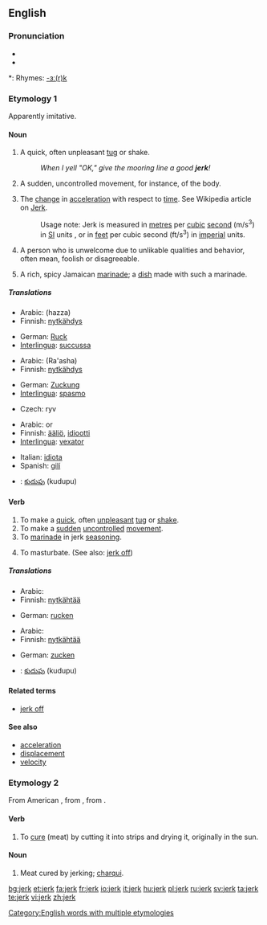 ==English==

===Pronunciation===
* {{IPA|/ʤɜ:k/}}
* {{audio|en-us-jerk.ogg|Audio (US)}}

*: Rhymes: [[Rhymes:English:-ɜː(r)k|-ɜː(r)k]]

===Etymology 1===
Apparently imitative.

====Noun====
{{en-noun}}

# A quick, often unpleasant [[tug]] or shake.
#: ''When I yell "OK," give the mooring line a good '''jerk'''!''
# A sudden, uncontrolled movement, for instance, of the body.
# {{rfv-sense}} {{physics}} The [[change]] in [[acceleration]] with respect to [[time]]. See Wikipedia article on [[w:Jerk|Jerk]]. 
#: Usage note: Jerk is measured in [[metre]]s per [[cubic]] [[second]] (m/s<sup>3</sup>) in [[SI]] units , or in [[feet]] per cubic second (ft/s<sup>3</sup>) in [[imperial]] units.
# {{US|slang|pejorative}} A person who is unwelcome due to unlikable qualities and behavior, often mean, foolish or disagreeable.
# A rich, spicy Jamaican [[marinade]]; a [[dish]] made with such a marinade.

=====Translations=====
{{trans-top|A quick, often unpleasant tug or shake}}
* Arabic: {{Arab|[[هزة]]}} (hazza)
* Finnish: [[nytkähdys]]
{{trans-mid}}
* German: [[Ruck]] {{m}}
* [[Interlingua]]: [[succussa]]
{{trans-bottom}}

{{trans-top|A sudden, uncontrolled movement, for instance, of the body}}
* Arabic: {{Arab|[[رعشة]]}} (Ra'asha)
* Finnish: [[nytkähdys]]
{{trans-mid}}
* German: [[Zuckung]] {{f}}
* [[Interlingua]]: [[spasmo]]
{{trans-bottom}}

{{trans-top|the change in acceleration with respect to time}}
* Czech: ryv
{{trans-mid}}
{{trans-bottom}}

{{trans-top|A person, usually male, who is unwelcome due to unlikable qualities and behavior}}
* Arabic: {{Arab|[[أحمق]]}} or {{Arab|[[مغفل]]}}
* Finnish: [[ääliö]], [[idiootti]]
* [[Interlingua]]: [[vexator]]
{{trans-mid}}
* Italian: [[idiota]]
* Spanish: [[gilí]] {{m|f}}
{{trans-bottom}}

{{trans-top|A rich, spicy Jamaican marinade; a dish made with such a marinade}}
{{trans-mid}}
{{trans-bottom}}

{{checktrans-top}}
* {{ttbc|Telugu}}: [[కుదుపు]] (kudupu)
{{checktrans-mid}}
{{checktrans-bottom}}

====Verb====
{{en-verb}}

# To make a [[quick]], often [[unpleasant]] [[tug]] or [[shake]].
# To make a [[sudden]] [[uncontrolled]] [[movement]].
# To [[marinade]] in jerk [[seasoning]].
# {{UK|slang|vulgar}} To masturbate. (See also: [[jerk off]])

=====Translations=====
{{trans-top|To make a quick, often unpleasant tug or shake}}
* Arabic: {{Arab|[[يهز]]}}
* Finnish: [[nytkähtää]]
{{trans-mid}}
* German: [[rucken]]
{{trans-bottom}}

{{trans-top|To make a sudden uncontrolled movement}}
* Arabic: {{Arab|[[يرتعش]]}}
* Finnish: [[nytkähtää]]
{{trans-mid}}
* German: [[zucken]]
{{trans-bottom}}

{{trans-top|To marinade in jerk seasoning}}
{{trans-mid}}
{{trans-bottom}}

{{checktrans-top}}
* {{ttbc|Telugu}}: [[కుదుపు]] (kudupu)
{{checktrans-mid}}
{{checktrans-bottom}}

====Related terms====
* [[jerk off]]

====See also====
* [[acceleration]]
* [[displacement]]
* [[velocity]]

===Etymology 2===
From American {{Sp.}} {{term|charquear}}, from {{term|charqui}}, from {{Quech.}} {{term|echarqui||strips of dried flesh}}.

====Verb====
{{en-verb}}

# To [[cure]] (meat) by cutting it into strips and drying it, originally in the sun.

====Noun====
{{en-noun|-}}

# Meat cured by jerking; [[charqui]].

[[Category:English words with multiple etymologies]]

[[bg:jerk]]
[[et:jerk]]
[[fa:jerk]]
[[fr:jerk]]
[[io:jerk]]
[[it:jerk]]
[[hu:jerk]]
[[pl:jerk]]
[[ru:jerk]]
[[sv:jerk]]
[[ta:jerk]]
[[te:jerk]]
[[vi:jerk]]
[[zh:jerk]]